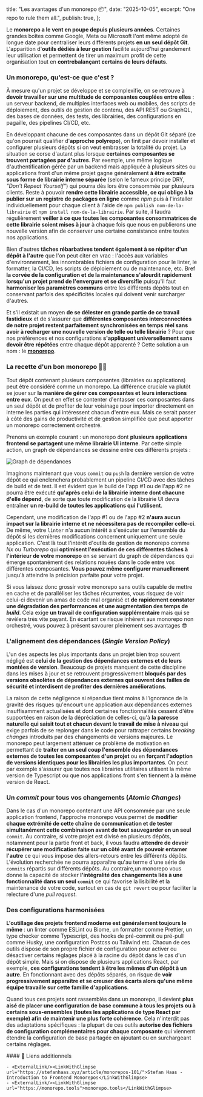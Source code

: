 
  title: "Les avantages d'un monorepo 📦",
  date: "2025-10-05",
  excerpt: "One repo to rule them all.",
  publish: true,
};

Le **monorepo a le vent en poupe depuis plusieurs années**. Certaines grandes boîtes comme Google, Meta ou Microsoft l'ont même adopté de longue date pour centraliser leurs différents projets **en un seul dépôt Git**. L'apparition d'**outils dédiés à leur gestion** facilite aujourd'hui grandement leur utilisation et permettent de tirer un maximum profit de cette organisation tout en **contrebalançant certains de leurs défauts**.

### Un monorepo, qu'est-ce que c'est ?

À mesure qu'un projet se développe et se complexifie, on se retrouve à **devoir travailler sur une multitude de composantes couplées entre elles** : un serveur backend, de multiples interfaces web ou mobiles, des scripts de déploiement, des outils de gestion de contenu, des API REST ou GraphQL, des bases de données, des tests, des librairies, des configurations en pagaille, des pipelines CI/CD, etc. 

En développant chacune de ces composantes dans un dépôt Git séparé (ce qu'on pourrait qualifier d'**approche polyrepo**), on finit par devoir installer et configurer plusieurs dépôts si on veut embrasser la totalité du projet. La situation se corse d'autant plus lorsque **certaines composantes se trouvent partagées par d'autres**. Par exemple, une même logique d'authentification gérée par un backend mais appliquée à plusieurs sites ou applications front d'un même projet gagne généralement **à être extraite sous forme de librairie interne séparée** (selon le fameux principe DRY, <LinkWithGlimpse url="https://en.wikipedia.org/wiki/Don%27t_repeat_yourself">_"Don't Repeat Yourself"_</LinkWithGlimpse>) qui pourra dès lors être consommée par plusieurs clients. Reste à pouvoir **rendre cette librairie accessible, ce qui oblige à la publier sur un registre de packages en ligne** comme <LinkWithGlimpse url="https://www.npmjs.com">_npm_</LinkWithGlimpse> puis à l'installer individuellement pour chaque client à l'aide de `npm publish nom-de-la-librairie` et `npm install nom-de-la-librairie`. Par suite, il faudra régulièrement **veiller à ce que toutes les composantes consommatrices de cette librairie soient mises à jour** à chaque fois que nous en publierons une nouvelle version afin de conserver une certaine consistance entre toutes nos applications.

Bien d'autres **tâches rébarbatives tendent également à se répéter d'un dépôt à l'autre** que l'on peut citer en vrac : l'accès aux variables d'environnement, les innombrables fichiers de configuration pour le linter, le formatter, la CI/CD, les scripts de déploiement ou de maintenance, etc. Bref **la corvée de la configuration et de la maintenance s'alourdit rapidement lorsqu'un projet prend de l'envergure et se diversifie** puisqu'il faut **harmoniser les paramètres communs** entre les différents dépôts tout en conservant parfois des spécificités locales qui doivent venir surcharger d'autres.

Et s'il existait un moyen **de se délester en grande partie de ce travail fastidieux** et de s'assurer que **différentes composantes interconnectées de notre projet restent parfaitement synchronisées en temps réel sans avoir à recharger une nouvelle version de telle ou telle librairie** ? Pour que nos préférences et nos configurations **s'appliquent universellement sans devoir être répétées** entre chaque dépôt apparenté ? Cette solution a un nom : le <u>**monorepo**</u>.

### La recette d'un bon monorepo 🧑‍🍳

Tout dépôt contenant plusieurs composantes (librairies ou applications) peut être considéré comme un monorepo. La différence cruciale va plutôt se jouer sur **la manière de gérer ces composantes et leurs interactions entre eux**. On peut en effet se contenter d'entasser ces composantes dans un seul dépôt et de profiter de leur voisinage pour importer directement en interne les parties qui intéressent chacun d'entre eux. Mais ce serait passer à côté des gains de productivité et de gestion simplifiée que peut apporter un monorepo correctement orchestré.

Prenons un exemple courant : un monorepo dont **plusieurs applications frontend se partagent une même librairie UI interne**. Par cette simple action, un graph de dépendances se dessine entre ces différents projets :

<Image src={DependencyGraph} alt="Graph de dépendances" className="w-[80%] mx-auto" />

Imaginons maintenant que vous `commit` ou `push` la dernière version de votre dépôt ce qui enclenchera probablement un pipeline CI/CD avec des tâches de build et de test. Il est évident que le build de l'app #1 ou de l'app #2 ne pourra être exécuté **qu'après celui de la librairie interne dont chacune d'elle dépend**, de sorte que toute modification de la librairie UI devra entraîner **un re-build de toutes les applications qui l'utilisent**. 

Cependant, une modification de l'app #1 ou de l'app #2 **n'aura aucun impact sur la librairie interne et ne nécessitera pas de recompiler celle-ci**. De même, votre `linter` n'a aucun intérêt à s'exécuter sur l'ensemble du dépôt si les dernières modifications concernent uniquement une seule application. C'est là tout l'intérêt d'outils de gestion de monorepo comme <LinkWithGlimpse url="https://nx.dev">_Nx_</LinkWithGlimpse> ou <LinkWithGlimpse url="https://turbo.build">_Turborepo_</LinkWithGlimpse> qui **optimisent l'exécution de ces différentes tâches à l'intérieur de votre monorepo** en se servant du graph de dépendances qui émerge spontanément des relations nouées dans le code entre vos différentes composantes. **Vous pouvez même configurer manuellement** jusqu'à atteindre la précision parfaite pour votre projet.

Si vous laissez donc grossir votre monorepo sans outils capable de mettre en cache et de paralléliser les tâches récurrentes, vous risquez de voir celui-ci devenir un amas de code mal organisé et **de rapidement constater une dégradation des performances et une augmentation des temps de _build_**. Cela exige **un travail de configuration supplémentaire** mais qui se révèlera très vite payant. En écartant ce risque inhérent aux monorepo non orchestré, vous pouvez à présent savourer pleinement ses avantages 😎 

### L'alignement des dépendances (_Single Version Policy_)

L'un des aspects les plus importants dans un projet bien trop souvent négligé est **celui de la gestion des dépendances externes et de leurs montées de version**. Beaucoup de projets manquent de cette discipline dans les mises à jour et se retrouvent progressivement **bloqués par des versions obsolètes de dépendances externes qui ouvrent des failles de sécurité et interdisent de profiter des dernières améliorations**. 

La raison de cette négligence si répandue tient moins à l'ignorance de la gravité des risques qu'encourt une application aux dépendances externes insuffisamment actualisées et dont certaines fonctionnalités cessent d'être supportées en raison de la dépréciation de celles-ci, qu'à **la paresse naturelle qui saisit tout et chacun devant le travail de mise à niveau** qui exige parfois de se replonger dans le code pour rattraper certains _breaking changes_ introduits par des changements de versions majeures. Le monorepo peut largement atténuer ce problème de motivation en permettant de **traiter en un seul coup l'ensemble des dépendances externes de toutes les composantes d'un projet** ou en **forçant l'adoption de versions identiques pour les librairies les plus importantes**. On peut par exemple s'assurer que toutes nos librairies utilitaires utilisent la même version de Typescript ou que nos applications front s'en tiennent à la même version de React.

### Un _commit_ pour tous vos changements (_Atomic Changes_)

Dans le cas d'un monorepo contenant une API consommée par une seule application frontend, l'approche monorepo vous permet de **modifier chaque extrémité de cette chaîne de communication et de tester simultanément cette combinaison avant de tout sauvegarder en un seul** `commit`. Au contraire, si votre projet est divisé en plusieurs dépôts, notamment pour la partie front et back, il vous faudra **attendre de devoir récupérer une modification faite sur un côté avant de pouvoir entamer l'autre** ce qui vous impose des allers-retours entre les différents dépôts. L'évolution recherchée ne pourra apparaître qu'au terme d'une série de `commits` répartis sur différents dépôts. Au contraire,un monorepo vous donne la capacité de stocker **l'intégralité des changements liés à une fonctionnalité dans un seul `commit`** ce qui favorise la lisibilité et la maintenance de votre code, surtout en cas de `git revert` ou pour faciliter la relecture d'une _pull request_.

### Des configurations harmonisées

**L'outillage des projets frontend moderne est généralement toujours le même** : un linter comme ESLint ou Biome, un formatter comme Prettier, un type checker comme Typescript, des hooks de pré-commit ou pré-pull comme Husky, une configuration Postcss ou Tailwind etc. Chacun de ces outils dispose de son propre fichier de configuration pour activer ou désactiver certains réglages placé à la racine du dépôt dans le cas d'un dépôt simple. Mais si on dispose de plusieurs applications React, par exemple, **ces configurations tendent à être les mêmes d'un dépôt à un autre**. En fonctionnant avec des dépôts séparés, on risque de **voir progressivement apparaître et se creuser des écarts alors qu'une même équipe travaille sur cette famille d'applications**. 

Quand tous ces projets sont rassemblés dans un monorepo, il devient **plus aisé de placer une configuration de base commune à tous les projets ou à certains sous-ensembles (toutes les applications de type React par exemple) afin de maintenir une plus forte cohérence**. Cela n'interdit pas des adaptations spécifiques : la plupart de ces outils **autorise des fichiers de configuration complémentaires pour chaque composante** qui viennent étendre la configuration de base partagée en ajoutant ou en surchargeant certains réglages.

<div className="useful-links">
    #### 🔗 Liens additionnels

    - <ExternalLink/><LinkWithGlimpse url="https://stefanhaas.xyz/article/monorepos-101/">Stefan Haas - Introduction to Frontend Monorepos</LinkWithGlimpse>
    - <ExternalLink/><LinkWithGlimpse url="https://monorepo.tools">monorepo.tools</LinkWithGlimpse>
</div>